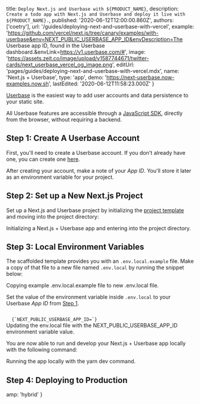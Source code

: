 
  title: `Deploy Next.js and Userbase with ${PRODUCT_NAME}`,
  description: `Create a todo app with Next.js and Userbase and deploy it live with ${PRODUCT_NAME}.`,
  published: '2020-06-12T12:00:00.860Z',
  authors: ['coetry'],
  url: '/guides/deploying-next-and-userbase-with-vercel',
  example:
    'https://github.com/vercel/next.js/tree/canary/examples/with-userbase&env=NEXT_PUBLIC_USERBASE_APP_ID&envDescription=The Userbase app ID, found in the Userbase dashboard.&envLink=https://v1.userbase.com/#',
  image:
    'https://assets.zeit.co/image/upload/v1587744671/twitter-cards/next_userbase_vercel_og_image.png',
  editUrl: 'pages/guides/deploying-next-and-userbase-with-vercel.mdx',
  name: 'Next.js + Userbase',
  type: 'app',
  demo: 'https://next-userbase.now-examples.now.sh',
  lastEdited: '2020-06-12T11:58:23.000Z'
}

[Userbase](https://userbase.com/) is the easiest way to add user accounts and data persistence to your static site.

All Userbase features are accessible through a [JavaScript SDK](https://userbase.com/docs/sdk/), directly from the browser, without requiring a backend.

## Step 1: Create A Userbase Account

First, you'll need to create a Userbase account. If you don't already have one, you can create one [here](https://v1.userbase.com/#create-admin).

After creating your account, make a note of your _App ID_. You'll store it later as an environment variable for your project.

## Step 2: Set up a New Next.js Project

Set up a Next.js and Userbase project by initializing the [project template](https://github.com/zeit/next.js/tree/canary/examples/with-userbase) and moving into the project directory:

<Snippet dark text="npm init next-app --example with-userbase userbase-todo-app && cd userbase-todo-app" />
<Caption>Initializing a Next.js + Userbase app and entering into the project directory.</Caption>

## Step 3: Local Environment Variables

The scaffolded template provides you with an `.env.local.example` file. Make a copy of that file to a new file named `.env.local` by running the snippet below:

<Snippet dark text="cp .env.local.example .env.local" />
<Caption>Copying example <InlineCode>.env.local.example</InlineCode> file to new <InlineCode>.env.local</InlineCode> file.</Caption>

Set the value of the environment variable inside `.env.local` to your Userbase _App ID_ from [Step 1](#step-1:-create-a-userbase-account).

<Code lang="shell">
  {`NEXT_PUBLIC_USERBASE_APP_ID=<your-userbase-app-id>`}
</Code>
<Caption>Updating the <InlineCode>env.local</InlineCode> file with the <InlineCode>NEXT_PUBLIC_USERBASE_APP_ID</InlineCode> environment variable value.</Caption>

You are now able to run and develop your Next.js + Userbase app locally with the following command:

<Snippet dark text="yarn dev" />
<Caption>Running the app locally with the <InlineCode>yarn dev</InlineCode> command.</Caption>

## Step 4: Deploying to Production

<DeploySection meta={meta} />


  amp: 'hybrid'
}
